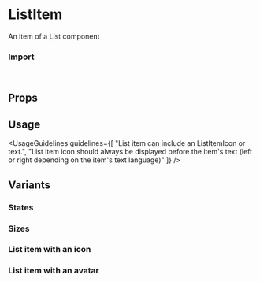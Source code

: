 
<Meta of={ListItemStories} />

# ListItem

An item of a List component

<Canvas of={ListItemStories.Overview} />

### Import

```js
import { ListItem, ListItemIcon, ListItemAvatar } from "@vibe/core";
```

## Props

<PropsTable />

## Usage

<UsageGuidelines
  guidelines={[
    "List item can include an ListItemIcon or text.",
    "List item icon should always be displayed before the item's text (left or right depending on the item's text language)"
  ]}
/>

## Variants

### States

<Canvas of={ListItemStories.States} />

### Sizes

<Canvas of={ListItemStories.Sizes} />

### List item with an icon

<Canvas of={ListItemStories.WithIcon} />

### List item with an avatar

<Canvas of={ListItemStories.WithAvatar} />
